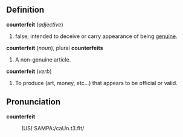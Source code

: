 == Definition ==

<b>counterfeit</b> (<i>adjective</i>)
# false; intended to deceive or carry appearance of being [[genuine]].

<b>counterfeit</b> (<i>noun</i>), plural <b>counterfeits</b>
# A non-genuine article.

<b>counterfeit</b> (<i>verb</i>)
# To produce (art, money, etc...) that appears to be official or valid.


== Pronunciation ==

<b>counterfeit</b>
:(US) SAMPA:/caUn.t3.fIt/